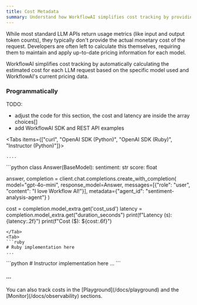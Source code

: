 ```yaml
---
title: Cost Metadata
summary: Understand how WorkflowAI simplifies cost tracking by providing estimated costs for each API request. Learn how to access this cost metadata programmatically.
---
```



While most standard LLM APIs return usage metrics (like input and output token counts), they typically don't provide the actual monetary cost of the request. Developers are often left to calculate this themselves, requiring them to maintain and apply up-to-date pricing information for each model.

WorkflowAI simplifies cost tracking by automatically calculating the estimated cost for each LLM request based on the specific model used and WorkflowAI's current pricing data.

### Programmatically

TODO:
- adjust the code for this section, the cost and latency are inside the array choices[]
- add WorkflowAI SDK and REST API examples

<Tabs items={["curl", "OpenAI SDK (Python)", "OpenAI SDK (Ruby)", "Instructor (Python)"]}>
  <Tab>
  ```
  ....
  ```
  </Tab>
  <Tab>
  ```python
  class Answer(BaseModel):
      sentiment: str
      score: float

  answer, completion = client.chat.completions.create_with_completion(
      model="gpt-4o-mini",
      response_model=Answer,
      messages=[{"role": "user", "content": "I love Workflow AI!"}],
      metadata={"agent_id": "sentiment-analysis-agent"}
  )

  cost = completion.model_extra.get('cost_usd')
  latency = completion.model_extra.get("duration_seconds")
  print(f"Latency (s): {latency:.2f}")
  print(f"Cost   ($): ${cost:.6f}")
  ```
  </Tab>
  <Tab>
  ```ruby
  # Ruby implementation here
  ...
  ```
  </Tab>
  <Tab>
  ```python
  # Instructor implementation here
  ...
  ```
  </Tab>
</Tabs>

#### ...

<Callout type="info">
  You can also track costs in the [Playground](/docs/playground) and the [Monitor](/docs/observability) sections.
</Callout>